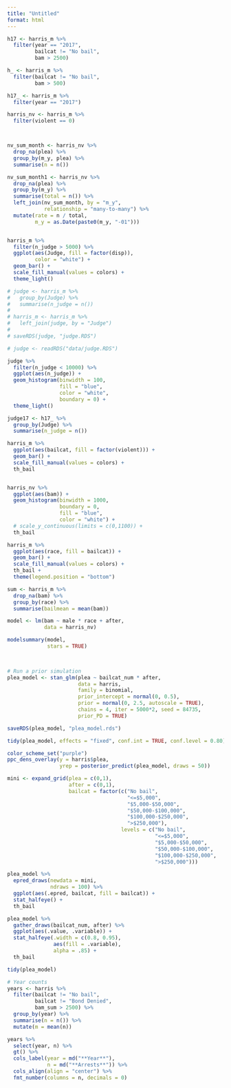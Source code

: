 ```yaml
---
title: "Untitled"
format: html
---
```


```r

h17 <- harris_m %>% 
  filter(year == "2017",
         bailcat != "No bail",
         bam > 2500)

h_ <- harris_m %>% 
  filter(bailcat != "No bail",
         bam > 500)

h17_ <- harris_m %>% 
  filter(year == "2017")

harris_nv <- harris_m %>% 
  filter(violent == 0)



nv_sum_month <- harris_nv %>%
  drop_na(plea) %>% 
  group_by(m_y, plea) %>% 
  summarise(n = n()) 

nv_sum_month1 <- harris_nv %>%
  drop_na(plea) %>% 
  group_by(m_y) %>% 
  summarise(total = n()) %>% 
  left_join(nv_sum_month, by = "m_y", 
            relationship = "many-to-many") %>% 
  mutate(rate = n / total,
         m_y = as.Date(paste0(m_y, "-01")))


harris_m %>% 
  filter(n_judge > 5000) %>%
  ggplot(aes(Judge, fill = factor(disp)), 
         color = "white") +
  geom_bar() +
  scale_fill_manual(values = colors) +
  theme_light()

# judge <- harris_m %>%
#   group_by(Judge) %>%
#   summarise(n_judge = n())
# 
# harris_m <- harris_m %>%
#   left_join(judge, by = "Judge")
# 
# saveRDS(judge, "judge.RDS")

# judge <- readRDS("data/judge.RDS")

judge %>% 
  filter(n_judge < 10000) %>%
  ggplot(aes(n_judge)) +
  geom_histogram(binwidth = 100, 
                 fill = "blue", 
                 color = "white", 
                 boundary = 0) +
  theme_light()

judge17 <- h17_ %>%
  group_by(Judge) %>%
  summarise(n_judge = n())

```

```r

harris_m %>% 
  ggplot(aes(bailcat, fill = factor(violent))) +
  geom_bar() +
  scale_fill_manual(values = colors) +
  th_bail


harris_nv %>% 
  ggplot(aes(bam)) +
  geom_histogram(binwidth = 1000, 
                 boundary = 0, 
                 fill = "blue", 
                 color = "white") +
  # scale_y_continuous(limits = c(0,1100)) +
  th_bail

harris_m %>% 
  ggplot(aes(race, fill = bailcat)) +
  geom_bar() +
  scale_fill_manual(values = colors) +
  th_bail +
  theme(legend.position = "bottom")

sum <- harris_m %>% 
  drop_na(bam) %>% 
  group_by(race) %>% 
  summarise(bailmean = mean(bam))

model <- lm(bam ~ male * race + after, 
            data = harris_nv)

modelsummary(model,
             stars = TRUE)

  

```

```r


# Run a prior simulation
plea_model <- stan_glm(plea ~ bailcat_num * after,
                       data = harris,
                       family = binomial,
                       prior_intercept = normal(0, 0.5),
                       prior = normal(0, 2.5, autoscale = TRUE), 
                       chains = 4, iter = 5000*2, seed = 84735,
                       prior_PD = TRUE)

saveRDS(plea_model, "plea_model.rds")

tidy(plea_model, effects = "fixed", conf.int = TRUE, conf.level = 0.80)

color_scheme_set("purple")
ppc_dens_overlay(y = harris$plea,
                 yrep = posterior_predict(plea_model, draws = 50))

mini <- expand_grid(plea = c(0,1),
                    after = c(0,1),
                    bailcat = factor(c("No bail",
                                       "<=$5,000",
                                       "$5,000-$50,000",
                                       "$50,000-$100,000",
                                       "$100,000-$250,000",
                                       ">$250,000"),
                                     levels = c("No bail",
                                                "<=$5,000",
                                                "$5,000-$50,000",
                                                "$50,000-$100,000",
                                                "$100,000-$250,000",
                                                ">$250,000")))

plea_model %>% 
  epred_draws(newdata = mini,
              ndraws = 100) %>% 
  ggplot(aes(.epred, bailcat, fill = bailcat)) +
  stat_halfeye() +
  th_bail

plea_model %>% 
  gather_draws(bailcat_num, after) %>% 
  ggplot(aes(.value, .variable)) +
  stat_halfeye(.width = c(0.8, 0.95), 
               aes(fill = .variable), 
               alpha = .85) +
  th_bail

tidy(plea_model)

```

```r

# Year counts
years <- harris %>% 
  filter(bailcat != "No bail",
         bailcat != "Bond Denied", 
         bam_sum > 2500) %>% 
  group_by(year) %>% 
  summarise(n = n()) %>% 
  mutate(m = mean(n))

years %>% 
  select(year, n) %>% 
  gt() %>% 
  cols_label(year = md("**Year**"),
             n = md("**Arrests**")) %>% 
  cols_align(align = "center") %>% 
  fmt_number(columns = n, decimals = 0)
  

```
